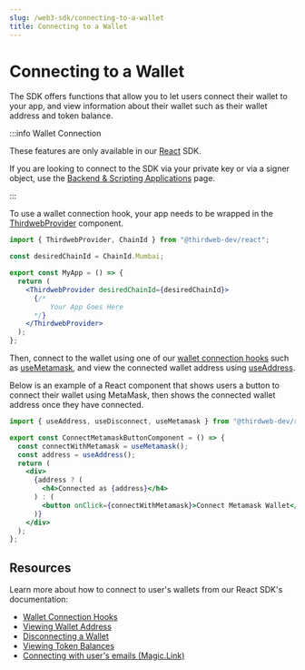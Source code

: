 ```yaml
---
slug: /web3-sdk/connecting-to-a-wallet
title: Connecting to a Wallet
---
```


# Connecting to a Wallet

The SDK offers functions that allow you to let users connect their wallet to your app, and view information about their wallet such as their wallet address and token balance.

:::info Wallet Connection

These features are only available in our [React](/react) SDK.

If you are looking to connect to the SDK via your private key or via a signer object, use the [Backend & Scripting Applications](/web3-sdk/set-up-the-sdk/backend) page.

:::

To use a wallet connection hook, your app needs to be wrapped in the [ThirdwebProvider](/web3-sdk/set-up-the-sdk/frontend#manual-installation) component.

```jsx
import { ThirdwebProvider, ChainId } from "@thirdweb-dev/react";

const desiredChainId = ChainId.Mumbai;

export const MyApp = () => {
  return (
    <ThirdwebProvider desiredChainId={desiredChainId}>
      {/*
          Your App Goes Here
      */}
    </ThirdwebProvider>
  );
};
```

Then, connect to the wallet using one of our [wallet connection hooks](/react/category/wallet-connection) such as [useMetamask](/react/react.usemetamask), and
view the connected wallet address using [useAddress](/react/react.useaddress).

Below is an example of a React component that shows users a button to connect their wallet using MetaMask, then shows the connected wallet address once they have connected.

```jsx
import { useAddress, useDisconnect, useMetamask } from "@thirdweb-dev/react";

export const ConnectMetamaskButtonComponent = () => {
  const connectWithMetamask = useMetamask();
  const address = useAddress();
  return (
    <div>
      {address ? (
        <h4>Connected as {address}</h4>
      ) : (
        <button onClick={connectWithMetamask}>Connect Metamask Wallet</button>
      )}
    </div>
  );
};
```

## Resources

Learn more about how to connect to user's wallets from our React SDK's documentation:

- [Wallet Connection Hooks](/react/category/wallet-connection)
- [Viewing Wallet Address](/react/react.useaddress)
- [Disconnecting a Wallet](/react/react.usedisconnect)
- [Viewing Token Balances](/react/react.usetokenbalance#usetokenbalance-function)
- [Connecting with user's emails (Magic.Link)](/react/react.usemagic)
